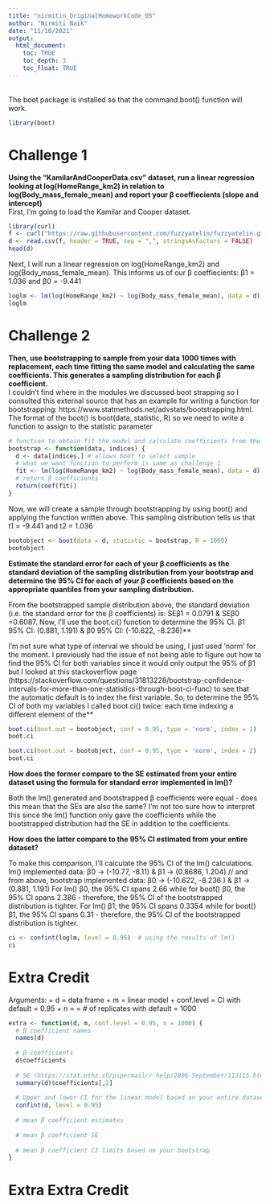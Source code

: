 ```yaml
---
title: "nirmitin_OriginalHomeworkCode_05"
author: "Nirmiti Naik"
date: "11/10/2021"
output: 
  html_document:
    toc: TRUE
    toc_depth: 3
    toc_float: TRUE
---
```

<br> 
The boot package is installed so that the command boot() function will work.
```r
library(boot)
```

# **Challenge 1**
**Using the “KamilarAndCooperData.csv” dataset, run a linear regression looking at log(HomeRange_km2) in relation to log(Body_mass_female_mean) and report your β coeffiecients (slope and intercept)**
<br> 
First, I'm going to load the Kamilar and Cooper dataset.
```r
library(curl)
f <- curl("https://raw.githubusercontent.com/fuzzyatelin/fuzzyatelin.github.io/master/AN588_Fall21/KamilarAndCooperData.csv")
d <- read.csv(f, header = TRUE, sep = ",", stringsAsFactors = FALSE)
head(d)
```

Next, I will run a linear regression on log(HomeRange_km2) and log(Body_mass_female_mean). This informs us of our β coeffiecients: β1 = 1.036 and β0 = -9.441
```r
loglm <- lm(log(HomeRange_km2) ~ log(Body_mass_female_mean), data = d)
loglm
```

# **Challenge 2**
**Then, use bootstrapping to sample from your data 1000 times with replacement, each time fitting the same model and calculating the same coefficients. This generates a sampling distribution for each β coefficient.**
<br> 
I couldn't find where in the modules we discussed boot strapping so I consulted this external source that has an example for writing a function for bootstrapping: https://www.statmethods.net/advstats/bootstrapping.html. The format of the boot() is boot(data, statistic, R) so we need to write a function to assign to the statistic parameter
```r
# function to obtain fit the model and calculate coefficients from the data
bootstrap <- function(data, indices) {
  d <- data[indices,] # allows boot to select sample
  # what we want function to perform is same as challenge 1
  fit <- lm(log(HomeRange_km2) ~ log(Body_mass_female_mean), data = d) 
  # return β coefficients
  return(coef(fit))
}
```
Now, we will create a sample through bootstrapping by using boot() and applying the function written above. This sampling distribution tells us that t1 = -9.441 and t2 = 1.036
```r
bootobject <- boot(data = d, statistic = bootstrap, R = 1000)
bootobject
```

**Estimate the standard error for each of your β coefficients as the standard deviation of the sampling distribution from your bootstrap and determine the 95% CI for each of your β coefficients based on the appropriate quantiles from your sampling distribution.**

From the bootstrapped sample distribution above, the standard deviation (i.e. the standard error for the β coefficients) is: SEβ1 = 0.0791 & SEβ0  =0.6087. Now, I'll use the boot.ci() function to determine the 95% CI. β1 95% CI: (0.881, 1.191) & β0 95% CI: (-10.622,  -8.236)**

I'm not sure what type of interval we should be using, I just used 'norm' for the moment. I previously had the issue of not being able to figure out how to find the 95% CI for both variables since it would only output the 95% of β1 but I looked at this stackoverflow page (https://stackoverflow.com/questions/31813228/bootstrap-confidence-intervals-for-more-than-one-statistics-through-boot-ci-func) to see that the automatic default is to index the first variable. So, to determine the 95% CI of both my variables I called boot.ci() twice: each time indexing a different element of the**

```r
boot.ci(boot.out = bootobject, conf = 0.95, type = 'norm', index = 1)
boot.ci

boot.ci(boot.out = bootobject, conf = 0.95, type = 'norm', index = 2)
boot.ci
```

**How does the former compare to the SE estimated from your entire dataset using the formula for standard error implemented in lm()?**

Both the lm() generated and bootstrapped β coefficients were equal - does this mean that the SEs are also the same? I'm not too sure how to interpret this since the lm() function only gave the coefficients while the bootstrapped distribution had the SE in addition to the coefficients.

**How does the latter compare to the 95% CI estimated from your entire dataset?**

To make this comparison, I'll calculate the 95% CI of the lm() calculations. lm() implemented data: β0 -> (-10.77, -8.11) & β1 -> (0.8686, 1.204) // and from above, bootstrap implemented data: β0 -> (-10.622,  -8.236 ) & β1 -> (0.881, 1.191) For lm() β0, the 95% CI spans 2.66 while for boot() β0, the 95% CI spans 2.386 - therefore, the 95% CI of the bootstrapped distribution is tighter. For lm() β1, the 95% CI spans 0.3354 while for boot() β1, the 95% CI spans 0.31 - therefore, the 95% CI of the bootstrapped distribution is tighter.

```r
ci <- confint(loglm, level = 0.95)  # using the results of lm()
ci
```

# **Extra Credit**
Arguments:
+ d = data frame
+ m = linear model
+ conf.level = CI with default = 0.95
+ n = = # of replicates with default = 1000
```r
extra <- function(d, m, conf.level = 0.95, n = 1000) {
  # β coefficient names
  names(d)
  
  # β coefficients 
  d$coefficients
  
  # SE (https://stat.ethz.ch/pipermail/r-help/2006-September/113115.html)
  summary(d)$coefficients[,2]
  
  # Upper and lower CI for the linear model based on your entire dataset
  confint(d, level = 0.95)
  
  # mean β coefficient estimates
  
  # mean β coefficient SE
  
  # mean β coefficient CI limits based on your bootstrap
}
```

# **Extra Extra Credit**
